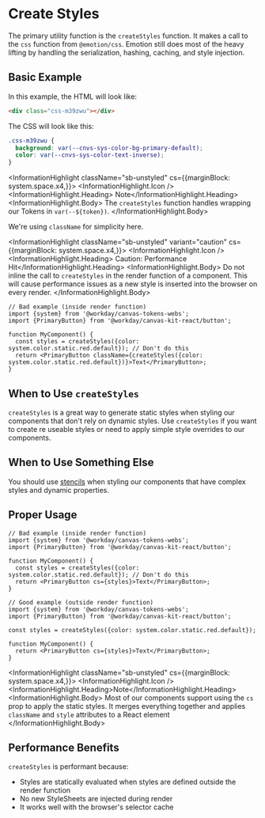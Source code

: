 

<Meta title="Styling/Getting Started/Create Styles" />

# Create Styles

The primary utility function is the `createStyles` function. It makes a call to the `css` function
from `@emotion/css`. Emotion still does most of the heavy lifting by handling the serialization,
hashing, caching, and style injection.

## Basic Example

In this example, the HTML will look like:

```html
<div class="css-m39zwu"></div>
```

The CSS will look like this:

```css
.css-m39zwu {
  background: var(--cnvs-sys-color-bg-primary-default);
  color: var(--cnvs-sys-color-text-inverse);
}
```
<InformationHighlight className="sb-unstyled" cs={{marginBlock: system.space.x4,}}>
	<InformationHighlight.Icon />
	<InformationHighlight.Heading> Note</InformationHighlight.Heading>
	<InformationHighlight.Body>
		The `createStyles` function handles wrapping our Tokens in `var(--${token})`.
	</InformationHighlight.Body>
</InformationHighlight>

We're using `className` for simplicity here.

<ExampleCodeBlock code={CreateStyles} />

<InformationHighlight className="sb-unstyled" variant="caution" cs={{marginBlock: system.space.x4,}}>
	<InformationHighlight.Icon />
	<InformationHighlight.Heading> Caution: Performance Hit</InformationHighlight.Heading>
	<InformationHighlight.Body>
		Do not inline the call to `createStyles` in the render function of a component. This will cause performance issues as a new style is inserted into the browser on every render.
	</InformationHighlight.Body>
</InformationHighlight>

```tsx
// Bad example (inside render function)
import {system} from '@workday/canvas-tokens-webs';
import {PrimaryButton} from '@workday/canvas-kit-react/button';

function MyComponent() {
  const styles = createStyles({color: system.color.static.red.default}); // Don't do this
  return <PrimaryButton className={createStyles({color: system.color.static.red.default})}>Text</PrimaryButton>;
}
```

## When to Use `createStyles`

`createStyles` is a great way to generate static styles when styling our components that don't rely
on dynamic styles. Use `createStyles` if you want to create re useable styles or need to apply
simple style overrides to our components.

## When to Use Something Else

You should use [stencils](/docs/styling-getting-started-stencils--docs) when styling our components
that have complex styles and dynamic properties.

## Proper Usage

```tsx
// Bad example (inside render function)
import {system} from '@workday/canvas-tokens-webs';
import {PrimaryButton} from '@workday/canvas-kit-react/button';

function MyComponent() {
  const styles = createStyles({color: system.color.static.red.default}); // Don't do this
  return <PrimaryButton cs={styles}>Text</PrimaryButton>;
}

// Good example (outside render function)
import {system} from '@workday/canvas-tokens-webs';
import {PrimaryButton} from '@workday/canvas-kit-react/button';

const styles = createStyles({color: system.color.static.red.default});

function MyComponent() {
  return <PrimaryButton cs={styles}>Text</PrimaryButton>;
}
```

<InformationHighlight className="sb-unstyled" cs={{marginBlock: system.space.x4,}}>
	<InformationHighlight.Icon />
	<InformationHighlight.Heading>Note</InformationHighlight.Heading>
	<InformationHighlight.Body>
		Most of our components support using the `cs` prop to apply the static styles. It merges everything together and applies `className` and `style` attributes to a React element
	</InformationHighlight.Body>
</InformationHighlight>



## Performance Benefits

`createStyles` is performant because:

- Styles are statically evaluated when styles are defined outside the render function
- No new StyleSheets are injected during render
- It works well with the browser's selector cache
